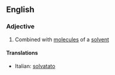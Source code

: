 ==English==

===Adjective===
{{en-adj}}

#{{chemistry}} Combined with [[molecule]]s of a [[solvent]]

====Translations====
{{top}}
*Italian: [[solvatato]]
{{mid}}

{{bottom}}